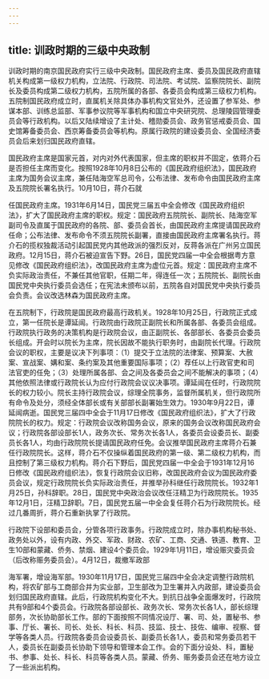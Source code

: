 ```yaml
---
---
---
```

title: 训政时期的三级中央政制
---



训政时期的南京国民政府实行三级中央政制。国民政府主席、委员及国民政府直辖机关构成第一级权力机构，立法院、行政院、司法院、考试院、监察院院长、副院长及委员构成第二级权力机构，五院所属的各部、各委员会构成第三级权力机构。五院制国民政府成立时，直属机关除具体办事机构文官处外，还设置了参军处、参谋本部、训练总监部、军事参议院等军事机构和国立中央研究院、总理陵园管理委员会等行政机构。以后又陆续增设了主计处、稽勋委员会、政务官惩戒委员会、国史馆筹备委员会、西京筹备委员会等机构。原属行政院的建设委员会、全国经济委员会后来划归国民政府直辖。

国民政府主席是国家元首，对内对外代表国家，但主席的职权并不固定，依蒋介石是否担任主席而变化。按照1928年10月8日公布的《国民政府组织法》，国民政府主席为国务会议主席，兼任陆海空军总司令，公布法律、发布命令由国民政府主席及五院院长署名执行。10月10日，蒋介石就

任国民政府主席。1931年6月14日，国民党三届五中全会修改《国民政府组织法》，扩大了国民政府主席的职权。规定：国民政府五院院长、副院长、陆海空军副司令及直属于国民政府的各院、部、委员会首长，由国民政府主席提请国民政府任命；公布法律、发布命令不须五院院长副署，直接由国民政府主席署名执行。蒋介石的揽权独裁活动引起国民党内其他政派的强烈反对，反蒋各派在广州另立国民政府。12月15日，蒋介石被迫宣告下野。26日，国民党四届一中全会根据粤方意见修改《国民政府组织法》，改国民政府主席为虚位元首。规定：国民政府主席不负实际政治责任，不兼任其他官职，任期二年，得连任一次；五院院长、副院长由国民党中央执行委员会选任；在宪法未颁布以前，五院各自对国民党中央执行委员会负责。会议改选林森为国民政府主席。

在五院制下，行政院是国民政府最高行政机关。1928年10月25日，行政院正式成立，第一任院长是谭延闿。行政院由行政院正副院长和所属各部、各委员会组成。行政院执行政务的决策机构是行政院会议，由正副院长、各部部长、各委员会委员长组成。开会时以院长为主席，院长因故不能执行职务时，由副院长代理。行政院会议的职权，主要是议决下列事项：（1）提交于立法院的法律案、预算案、大赦案、宣战案、媾和案、条约案及其他重要国际事项；（2）荐任以上行政官吏和司法官吏的任免；（3）处理所属各部、会之间及各委员会之间不能解决的事项；（4）其他依照法律或行政院长认为应付行政院会议议决事项。谭延闿在任时，行政院院长的权力较小。院长主持行政院会议，综理全院事务，监督所属机关，但行政院所有命令及处分，须经全体部长或有关部部长副署始生效力。1930年9月22日，谭延闿病逝。国民党三届四中全会于11月17日修改《国民政府组织法》，扩大了行政院院长的权力。规定：行政院会议改称国务会议，原来的国务会议改称国民政府会议；行政院各部设部长1人，政务次长、常务次长各1人，各委员会设委员长、副委员长各1人，均由行政院院长提请国民政府任免。会议推举国民政府主席蒋介石兼任行政院院长。这样，蒋介石不仅操纵着国民政府的第一级、第二级权力机构，而且控制了第三级权力机构。蒋介石下野后，国民党四届一中全会于1931年12月16日修改《国民政府组织法》，恢复行政院会议旧称，改国民政府会议为国民政府委员会议，规定行政院院长负实际政治责任，并推举孙科继任行政院院长。1932年1月25日，孙科辞职。28日，国民党中央政治会议改任汪精卫为行政院院长。1935年12月1日，汪精卫辞职。7日，国民党五届一中全会复任蒋介石为行政院院长。经过几番周折，蒋介石重新执掌了行政院。

行政院下设部和委员会，分管各项行政事务。行政院成立时，除办事机构秘书处、政务处以外，设有内政、外交、军政、财政、农矿、工商、交通、铁道、教育、卫生10部和蒙藏、侨务、禁烟、建设4个委员会。1929年1月11日，增设赈灾委员会（后改称赈务委员会）。4月12日，裁撤军政部

海军署，增设海军部。1930年11月17日，国民党三届四中全会决定调整行政院机构，将农矿部与工商部合并为实业部，卫生部改为卫生署并入内政部，建设委员会划归国民政府直辖。此后，行政院机构变化不大。到抗日战争全面爆发时，行政院共有9部和4个委员会。行政院各部设部长、政务次长、常务次长各1人，部长综理部务，次长协助部长工作。部的下面按照不同情况设厅、署、司、处，置秘书、参事、厅长、署长、司长、处长、科长、科员、技监、技士、技佐、编审、视察、督学等各类人员。行政院各委员会设委员长、副委员长各1人，委员和常务委员若干人，委员长在副委员长协助下领导和管理本会工作。会的下面分设处、科，置秘书、参事、处长、科长、科员等各类人员。蒙藏、侨务、赈务委员会还在地方设立了一些派出机构。